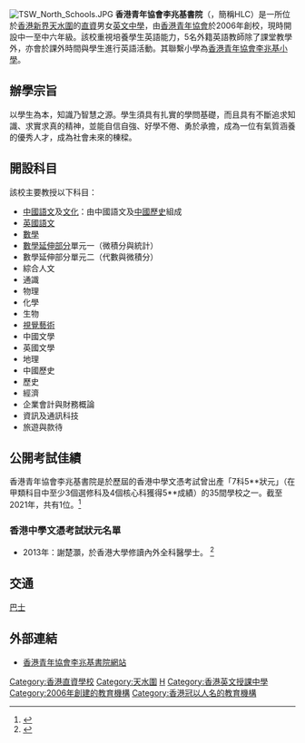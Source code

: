 {{不是|香港兆基創意書院}}
{{Infobox_School
| name = 香港青年協會李兆基書院
| other_name = HKFYG Lee Shau Kee College
| image = [[File:HKFYG_Lee_Shau_Kee_College.jpg|240px]]
| motto = Wisdom In Action (智慧之源，求實求真)
| established = 2006年
| type = [[直資中學|直資中學]]
| religion = 
| affiliation = 
| district = [[元朗區|元朗區]]
| grades = 中一至中六
| principal = 連鎮邦先生<br>李白蘭女士（2012年–2018年）<br>潘鎮球校長（2006年–2012年）
| vice_principal = 莫一帆先生
| house = 真、理、智、慧（Probity, Rationality, Sagacity, Acuity）
| sc = 
| cs = 
| faculty = 
| staff = 約70人
| students = 約700人
| athletics = 
| conference = 
| colors = [[橙色|橙色]]
| mascot = 
| magazine = 
| free_label = 
| free_text = 
| free_label2 = 
| free_text2 = 
| free_label3 = 
| free_text3 = 
| address = [[新界|新界]][[元朗|元朗]][[天水圍|天水圍]]天葵路12號
| tel = （852）2146 1128
| fax = （852）2146 1662
| mail = 
| website = http://hlc.edu.hk/
}}
[[File:TSW_North_Schools.JPG|thumb]]
'''香港青年協會李兆基書院'''（{{lang-en|HKFYG Lee Shau Kee College}}，簡稱HLC）是一所位於[[香港|香港]][[新界|新界]][[天水圍|天水圍]]的[[直接資助計劃|直資]]男女[[香港英文授課中學|英文中學]]，由[[香港青年協會|香港青年協會]]於2006年創校，現時開設中一至中六年級。該校重視培養學生英語能力，5名外籍英語教師除了課堂教學外，亦會於課外時間與學生進行英語活動。其聯繫小學為[[香港青年協會李兆基小學|香港青年協會李兆基小學]]。

==辦學宗旨==
以學生為本，知識乃智慧之源。學生須具有扎實的學問基礎，而且具有不斷追求知識、求實求真的精神，並能自信自強、好學不倦、勇於承擔，成為一位有氣質涵養的優秀人才，成為社會未來的棟樑。

==開設科目==
該校主要教授以下科目：
*[[中國語文|中國語文]]及[[中國文化|文化]]：由中國語文及[[中國歷史|中國歷史]]組成
*[[英國語文|英國語文]]
*[[數學|數學]]
*[[數學延伸部分|數學延伸部分]]單元一（微積分與統計）
*數學延伸部分單元二（代數與微積分）
*綜合人文
*通識
*物理
*化學
*生物
*[[視覺藝術|視覺藝術]]
*中國文學
*英國文學 
*地理
*中國歷史
*歷史
*經濟
*企業會計與財務概論
*資訊及通訊科技
*旅遊與款待

==公開考試佳績==
香港青年協會李兆基書院是於歷屆的香港中學文憑考試曾出產「7科5**狀元」（在甲類科目中至少3個選修科及4個核心科獲得5**成績）的35間學校之一。截至2021年，共有1位。<ref>{{cite news |author1=HK01 |title=DSE放榜 十年共誕87名狀元　來自35間中學　五大狀元搖籃 |url=https://www.hk01.com/%E7%A4%BE%E6%9C%83%E6%96%B0%E8%81%9E/652776/dse%E6%94%BE%E6%A6%9C-%E5%8D%81%E5%B9%B4%E5%85%B1%E8%AA%9587%E5%90%8D%E7%8B%80%E5%85%83-%E4%BE%86%E8%87%AA35%E9%96%93%E4%B8%AD%E5%AD%B8-%E4%BA%94%E5%A4%A7%E7%8B%80%E5%85%83%E6%90%96%E7%B1%83-%E5%BE%AE%E8%AA%BF |work=HK01 |issue=2021年7月21日 |publisher=HK01 |date=2021-07-21}}</ref>
===香港中學文憑考試狀元名單===
*2013年：謝楚灝，於香港大學修讀內外全科醫學士。 <ref>{{cite news |author1=文匯報 |title=本屆狀元一覽 |url=http://paper.wenweipo.com/2013/07/16/HS1307160006.htm |work=文匯報 |issue=2013年7月16日 |publisher=文匯報 |date=2013-07-16}}</ref>

==交通==
;[[香港巴士|巴士]]
{{九龍新界巴士簡單列表|B1|K73|69C|264R|265S|269A|269B|269M|276B|869|N269}}
{{過海隧道巴士簡單列表|967|N969}}
{{大嶼山巴士簡單列表|E37|N30|NA37}}
{{新界專線小巴簡單列表|77A|79S|618}}

==外部連結==
*[http://www.hlc.edu.hk/ 香港青年協會李兆基書院網站]

[[Category:香港直資學校|Category:香港直資學校]]
[[Category:天水圍|Category:天水圍]]
[[Category:元朗區中學|H]]
[[Category:香港英文授課中學|Category:香港英文授課中學]]
[[Category:2006年創建的教育機構|Category:2006年創建的教育機構]]
[[Category:香港冠以人名的教育機構|Category:香港冠以人名的教育機構]]